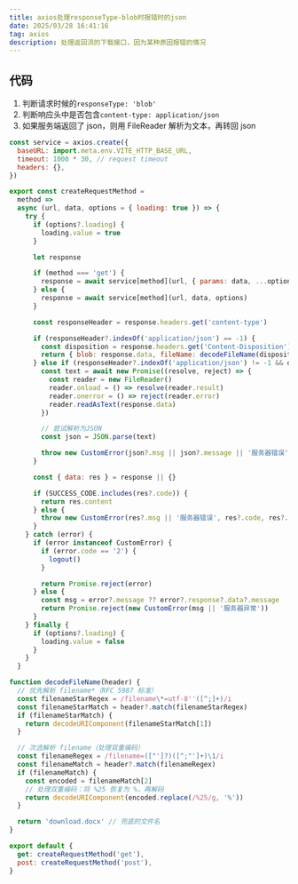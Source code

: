 ```yaml
---
title: axios处理responseType-blob时报错时的json
date: 2025/03/28 16:41:16
tag: axios
description: 处理返回流的下载接口，因为某种原因报错的情况
---
```


## 代码

1. 判断请求时候的`responseType: 'blob'`
2. 判断响应头中是否包含`content-type: application/json`
3. 如果服务端返回了 json，则用 FileReader 解析为文本，再转回 json

```js showLineNumbers {28,29,37}
const service = axios.create({
  baseURL: import.meta.env.VITE_HTTP_BASE_URL,
  timeout: 1000 * 30, // request timeout
  headers: {},
})

export const createRequestMethod =
  method =>
  async (url, data, options = { loading: true }) => {
    try {
      if (options?.loading) {
        loading.value = true
      }

      let response

      if (method === 'get') {
        response = await service[method](url, { params: data, ...options })
      } else {
        response = await service[method](url, data, options)
      }

      const responseHeader = response.headers.get('content-type')

      if (responseHeader?.indexOf('application/json') == -1) {
        const disposition = response.headers.get('Content-Disposition')
        return { blob: response.data, fileName: decodeFileName(disposition) }
      } else if (responseHeader?.indexOf('application/json') != -1 && options?.responseType == 'blob') {
        const text = await new Promise((resolve, reject) => {
          const reader = new FileReader()
          reader.onload = () => resolve(reader.result)
          reader.onerror = () => reject(reader.error)
          reader.readAsText(response.data)
        })

        // 尝试解析为JSON
        const json = JSON.parse(text)

        throw new CustomError(json?.msg || json?.message || '服务器错误', json?.code, json?.content)
      }

      const { data: res } = response || {}

      if (SUCCESS_CODE.includes(res?.code)) {
        return res.content
      } else {
        throw new CustomError(res?.msg || '服务器错误', res?.code, res?.content)
      }
    } catch (error) {
      if (error instanceof CustomError) {
        if (error.code == '2') {
          logout()
        }

        return Promise.reject(error)
      } else {
        const msg = error?.message ?? error?.response?.data?.message
        return Promise.reject(new CustomError(msg || '服务器异常'))
      }
    } finally {
      if (options?.loading) {
        loading.value = false
      }
    }
  }

function decodeFileName(header) {
  // 优先解析 filename*（RFC 5987 标准）
  const filenameStarRegex = /filename\*=utf-8''([^;]+)/i
  const filenameStarMatch = header?.match(filenameStarRegex)
  if (filenameStarMatch) {
    return decodeURIComponent(filenameStarMatch[1])
  }

  // 次选解析 filename（处理双重编码）
  const filenameRegex = /filename=(["']?)([^;"']+)\1/i
  const filenameMatch = header?.match(filenameRegex)
  if (filenameMatch) {
    const encoded = filenameMatch[2]
    // 处理双重编码：将 %25 恢复为 %，再解码
    return decodeURIComponent(encoded.replace(/%25/g, '%'))
  }

  return 'download.docx' // 兜底的文件名
}

export default {
  get: createRequestMethod('get'),
  post: createRequestMethod('post'),
}
```
